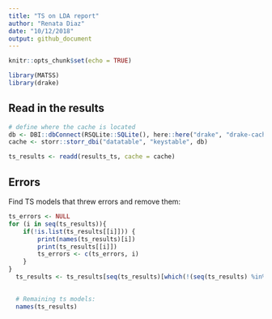 ```yaml
---
title: "TS on LDA report"
author: "Renata Diaz"
date: "10/12/2018"
output: github_document
---
```


```r
knitr::opts_chunk$set(echo = TRUE)

library(MATSS)
library(drake)
```

## Read in the results

```r
# define where the cache is located
db <- DBI::dbConnect(RSQLite::SQLite(), here::here("drake", "drake-cache.sqlite"))
cache <- storr::storr_dbi("datatable", "keystable", db)

ts_results <- readd(results_ts, cache = cache)
```

## Errors
Find TS models that threw errors and remove them:
```r
ts_errors <- NULL
for (i in seq(ts_results)){
    if(!is.list(ts_results[[i]])) {
        print(names(ts_results)[i])
        print(ts_results[[i]])
        ts_errors <- c(ts_errors, i)
    }
}
  ts_results <- ts_results[seq(ts_results)[which(!(seq(ts_results) %in% ts_errors))]]

  
  # Remaining ts models:
  names(ts_results)
```
